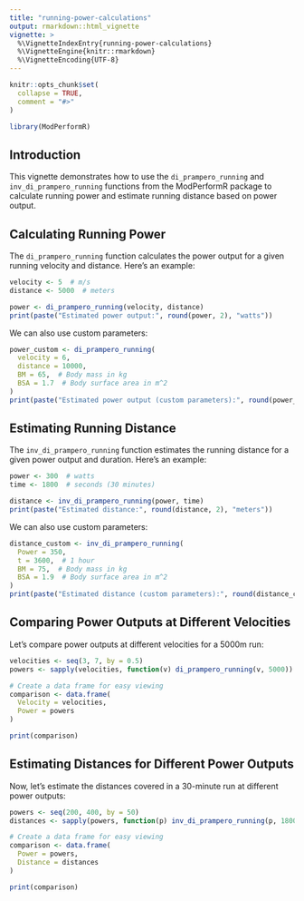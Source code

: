 ```yaml
---
title: "running-power-calculations"
output: rmarkdown::html_vignette
vignette: >
  %\VignetteIndexEntry{running-power-calculations}
  %\VignetteEngine{knitr::rmarkdown}
  %\VignetteEncoding{UTF-8}
---
```


```r
knitr::opts_chunk$set(
  collapse = TRUE,
  comment = "#>"
)
```

```r
library(ModPerformR)
```

## Introduction
This vignette demonstrates how to use the `di_prampero_running` and `inv_di_prampero_running` functions from the ModPerformR package to calculate running power and estimate running distance based on power output.


## Calculating Running Power

The `di_prampero_running` function calculates the power output for a given running velocity and distance. Here's an example:

```r
velocity <- 5  # m/s
distance <- 5000  # meters

power <- di_prampero_running(velocity, distance)
print(paste("Estimated power output:", round(power, 2), "watts"))

```

We can also use custom parameters:

```r
power_custom <- di_prampero_running(
  velocity = 6,
  distance = 10000,
  BM = 65,  # Body mass in kg
  BSA = 1.7  # Body surface area in m^2
)
print(paste("Estimated power output (custom parameters):", round(power_custom, 2), "watts"))

```

## Estimating Running Distance
The `inv_di_prampero_running` function estimates the running distance for a given power output and duration. Here's an example:

```r
power <- 300  # watts
time <- 1800  # seconds (30 minutes)

distance <- inv_di_prampero_running(power, time)
print(paste("Estimated distance:", round(distance, 2), "meters"))

```

We can also use custom parameters:

```r
distance_custom <- inv_di_prampero_running(
  Power = 350,
  t = 3600,  # 1 hour
  BM = 75,  # Body mass in kg
  BSA = 1.9  # Body surface area in m^2
)
print(paste("Estimated distance (custom parameters):", round(distance_custom, 2), "meters"))

```

## Comparing Power Outputs at Different Velocities
Let's compare power outputs at different velocities for a 5000m run:

```r
velocities <- seq(3, 7, by = 0.5)
powers <- sapply(velocities, function(v) di_prampero_running(v, 5000))

# Create a data frame for easy viewing
comparison <- data.frame(
  Velocity = velocities,
  Power = powers
)

print(comparison)

```

## Estimating Distances for Different Power Outputs
Now, let's estimate the distances covered in a 30-minute run at different power outputs:

```r
powers <- seq(200, 400, by = 50)
distances <- sapply(powers, function(p) inv_di_prampero_running(p, 1800))

# Create a data frame for easy viewing
comparison <- data.frame(
  Power = powers,
  Distance = distances
)

print(comparison)

```




